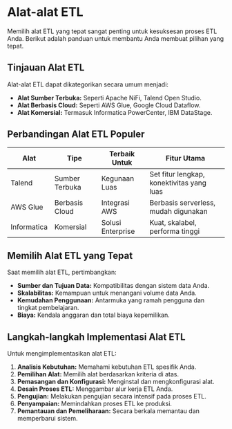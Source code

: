 # Alat-alat ETL

Memilih alat ETL yang tepat sangat penting untuk kesuksesan proses ETL Anda. Berikut adalah panduan untuk membantu Anda membuat pilihan yang tepat.

## Tinjauan Alat ETL

Alat-alat ETL dapat dikategorikan secara umum menjadi:

- **Alat Sumber Terbuka:** Seperti Apache NiFi, Talend Open Studio.
- **Alat Berbasis Cloud:** Seperti AWS Glue, Google Cloud Dataflow.
- **Alat Komersial:** Termasuk Informatica PowerCenter, IBM DataStage.

## Perbandingan Alat ETL Populer

| Alat | Tipe | Terbaik Untuk | Fitur Utama |
|------|------|--------------|-------------|
| Talend | Sumber Terbuka | Kegunaan Luas | Set fitur lengkap, konektivitas yang luas |
| AWS Glue | Berbasis Cloud | Integrasi AWS | Berbasis serverless, mudah digunakan |
| Informatica | Komersial | Solusi Enterprise | Kuat, skalabel, performa tinggi |

## Memilih Alat ETL yang Tepat

Saat memilih alat ETL, pertimbangkan:

- **Sumber dan Tujuan Data:** Kompatibilitas dengan sistem data Anda.
- **Skalabilitas:** Kemampuan untuk menangani volume data Anda.
- **Kemudahan Penggunaan:** Antarmuka yang ramah pengguna dan tingkat pembelajaran.
- **Biaya:** Kendala anggaran dan total biaya kepemilikan.

## Langkah-langkah Implementasi Alat ETL

Untuk mengimplementasikan alat ETL:

1. **Analisis Kebutuhan:** Memahami kebutuhan ETL spesifik Anda.
2. **Pemilihan Alat:** Memilih alat berdasarkan kriteria di atas.
3. **Pemasangan dan Konfigurasi:** Menginstal dan mengkonfigurasi alat.
4. **Desain Proses ETL:** Menggambar alur kerja ETL Anda.
5. **Pengujian:** Melakukan pengujian secara intensif pada proses ETL.
6. **Penyampaian:** Memindahkan proses ETL ke produksi.
7. **Pemantauan dan Pemeliharaan:** Secara berkala memantau dan memperbarui sistem.